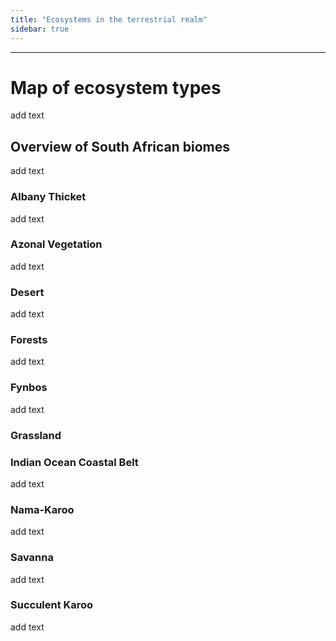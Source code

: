 ```yaml
---
title: "Ecosystems in the terrestrial realm"
sidebar: true
---
```


------------------------------------------------------------------------

# Map of ecosystem types

add text

## Overview of South African biomes

add text

### Albany Thicket

add text

### Azonal Vegetation

add text

### Desert

add text

### Forests

add text

### Fynbos

add text

### Grassland

### Indian Ocean Coastal Belt

add text

### Nama-Karoo

add text

### Savanna

add text

### Succulent Karoo

add text


